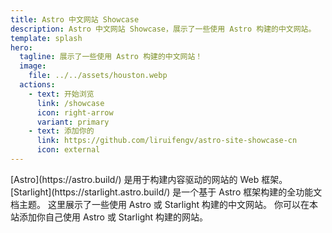 ```yaml
---
title: Astro 中文网站 Showcase
description: Astro 中文网站 Showcase，展示了一些使用 Astro 构建的中文网站。
template: splash
hero:
  tagline: 展示了一些使用 Astro 构建的中文网站！
  image:
    file: ../../assets/houston.webp
  actions:
    - text: 开始浏览
      link: /showcase
      icon: right-arrow
      variant: primary
    - text: 添加你的
      link: https://github.com/liruifengv/astro-site-showcase-cn
      icon: external
---
```



<CardGrid>
	<Card title="Astro" icon="astro">
		[Astro](https://astro.build/) 是用于构建内容驱动的网站的 Web 框架。
	</Card>
	<Card title="Starlight" icon="starlight">
		[Starlight](https://starlight.astro.build/) 是一个基于 Astro 框架构建的全功能文档主题。
	</Card>
	<Card title="ShowCase" icon="star">
		这里展示了一些使用 Astro 或 Starlight 构建的中文网站。
	</Card>
  	<Card title="添加你的" icon="add-document">
		你可以在本站添加你自己使用 Astro 或 Starlight 构建的网站。
	</Card>
</CardGrid>
